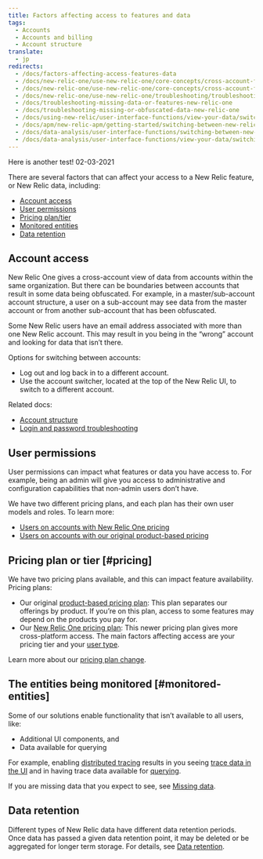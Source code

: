 ```yaml
---
title: Factors affecting access to features and data
tags:
  - Accounts
  - Accounts and billing
  - Account structure
translate:
  - jp
redirects:
  - /docs/factors-affecting-access-features-data
  - /docs/new-relic-one/use-new-relic-one/core-concepts/cross-account-features-security-new-relic-one
  - /docs/new-relic-one/use-new-relic-one/core-concepts/cross-account-features-security
  - /docs/new-relic-one/use-new-relic-one/troubleshooting/troubleshooting-missing-or-obfuscated-data-new-relic-one
  - /docs/troubleshooting-missing-data-or-features-new-relic-one
  - /docs/troubleshooting-missing-or-obfuscated-data-new-relic-one
  - /docs/using-new-relic/user-interface-functions/view-your-data/switch-between-new-relic-products
  - /docs/apm/new-relic-apm/getting-started/switching-between-new-relic-products
  - /docs/data-analysis/user-interface-functions/switching-between-new-relic-products
  - /docs/data-analysis/user-interface-functions/view-your-data/switching-between-new-relic-products
---
```


Here is another test! 02-03-2021

There are several factors that can affect your access to a New Relic feature, or New Relic data, including:

- [Account access](#account-access)
- [User permissions](#user-permissions)
- [Pricing plan/tier](#pricing)
- [Monitored entities](#monitored-entities)
- [Data retention](#data-retention)

## Account access

New Relic One gives a cross-account view of data from accounts within the same organization. But there can be boundaries between accounts that result in some data being obfuscated. For example, in a master/sub-account account structure, a user on a sub-account may see data from the master account or from another sub-account that has been obfuscated.

Some New Relic users have an email address associated with more than one New Relic account. This may result in you being in the “wrong” account and looking for data that isn’t there.

Options for switching between accounts:

- Log out and log back in to a different account.
- Use the account switcher, located at the top of the New Relic UI, to switch to a different account.

Related docs:

- [Account structure](/docs/accounts/accounts-billing/new-relic-one-pricing-users/account-user-structure)
- [Login and password troubleshooting](/docs/accounts/install-new-relic/account-setup/troubleshoot-password-email-address-login-problems)

## User permissions

User permissions can impact what features or data you have access to. For example, being an admin will give you access to administrative and configuration capabilities that non-admin users don’t have.

We have two different pricing plans, and each plan has their own user models and roles. To learn more:

- [Users on accounts with New Relic One pricing](/docs/users-roles)
- [Users on accounts with our original product-based pricing](/docs/accounts/original-accounts-billing/users-roles/users-original-user-model)

## Pricing plan or tier [#pricing]

We have two pricing plans available, and this can impact feature availability. Pricing plans:

- Our original [product-based pricing plan](/docs/accounts/original-accounts-billing/product-pricing/product-based-pricing): This plan separates our offerings by product. If you’re on this plan, access to some features may depend on the products you pay for.
- Our [New Relic One pricing plan](/docs/new-relic-one-pricing-billing): This newer pricing plan gives more cross-platform access. The main factors affecting access are your pricing tier and your [user type](/docs/users-roles#user-type).

Learn more about our [pricing plan change](/docs/transition-guide-our-new-pricing-plan-user-model).

## The entities being monitored [#monitored-entities]

Some of our solutions enable functionality that isn’t available to all users, like:

- Additional UI components, and
- Data available for querying

For example, enabling [distributed tracing](/docs/understand-dependencies/distributed-tracing/get-started/introduction-distributed-tracing) results in you seeing [trace data in the UI](/docs/understand-dependencies/distributed-tracing/ui-data/understand-use-distributed-trace-ui) and in having trace data available for [querying](/docs/using-new-relic/data/understand-data/query-new-relic-data).

If you are missing data that you expect to see, see [Missing data](/docs/using-new-relic/cross-product-functions/troubleshooting/not-seeing-data).

## Data retention

Different types of New Relic data have different data retention periods. Once data has passed a given data retention point, it may be deleted or be aggregated for longer term storage. For details, see [Data retention](/docs/manage-stored-data).
